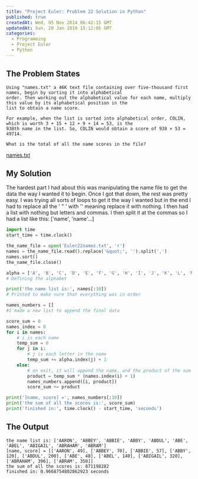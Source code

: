 ```yaml
---
title: "Project Euler: Problem 22 Solution in Python"
published: true
createdAt: Wed, 05 Nov 2014 06:42:15 GMT
updatedAt: Sun, 20 Jan 2019 15:12:05 GMT
categories:
  - Programming
  - Project Euler
  - Python
---
```


## The Problem States

```text
Using "names.txt" a 46K text file containing over five-thousand first names, begin by sorting it into alphabetical
order. Then working out the alphabetical value for each name, multiply this value by its alphabetical position in the
list to obtain a name score.

For example, when the list is sorted into alphabetical order, COLIN, which is worth 3 + 15 + 12 + 9 + 14 = 53, is the
938th name in the list. So, COLIN would obtain a score of 938 × 53 = 49714.

What is the total of all the name scores in the file?
```

[names.txt](/media/posts/project-euler-problem-22-solution-in-python/p022_names.txt)

## My Solution

The hardest part I had about this was manipulating the name file to get the data the way I wanted it to begin. Once I
got that down, the rest was pretty easy. I was trying all sorts of loops to get it the way I wanted but in the end I
had to replace all the ' " ' with '' meaning replace it with nothing. I then had a list with nothing but letters and
commas. I then split it at the commas so I had a list like this: ['name', 'name'...]

```python
import time
start_time = time.clock()

the_name_file = open('Euler22names.txt', 'r')
names = the_name_file.read().replace('&quot;', '').split(',')
names.sort()
the_name_file.close()

alpha = ['A', 'B', 'C', 'D', 'E', 'F', 'G', 'H', 'I', 'J', 'K', 'L', 'M', 'N', 'O', 'P', 'Q', 'R', 'S', 'T', 'U', 'V', 'W', 'X', 'Y', 'Z']
# Defining the alphabet

print('the name list is:', names[:10])
# Printed to make sure that everything was in order

names_numbers = []
#I made a new list to append the final data

score_sum = 0
names_index = 0
for i in names:
    # i is each name
    temp_sum = 0
    for j in i:
        # j is each letter in the name
        temp_sum += alpha.index(j) + 1
    else:
        # on exit, it will append the name, and the product of the sum and position, and move index
        product = temp_sum * (names.index(i) + 1)
        names_numbers.append([i, product])
        score_sum += product

print('[name, score] =', names_numbers[:10])
print('the sum of all the scores is:', score_sum)
print('finished in:', time.clock() - start_time, 'seconds')
```

## The Output

```text
the name list is: ['AARON', 'ABBEY', 'ABBIE', 'ABBY', 'ABDUL', 'ABE', 'ABEL', 'ABIGAIL', 'ABRAHAM', 'ABRAM']
[name, score] = [['AARON', 49], ['ABBEY', 70], ['ABBIE', 57], ['ABBY', 120], ['ABDUL', 200], ['ABE', 48], ['ABEL', 140], ['ABIGAIL', 328], ['ABRAHAM', 396], ['ABRAM', 350]]
the sum of all the scores is: 871198282
finished in: 0.9668754802862923 seconds
```
